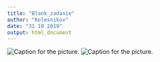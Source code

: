 ---
title: "Blank_zadanie"
author: "Kolesnikov"
date: "31 10 2019"
output: html_document
---

![Caption for the picture.](C:\Users\71376159\Documents\Hero\content\Blank\s1.PNG)
![Caption for the picture.](C:\Users\71376159\Documents\Hero\content\Blank\s2.PNG)
